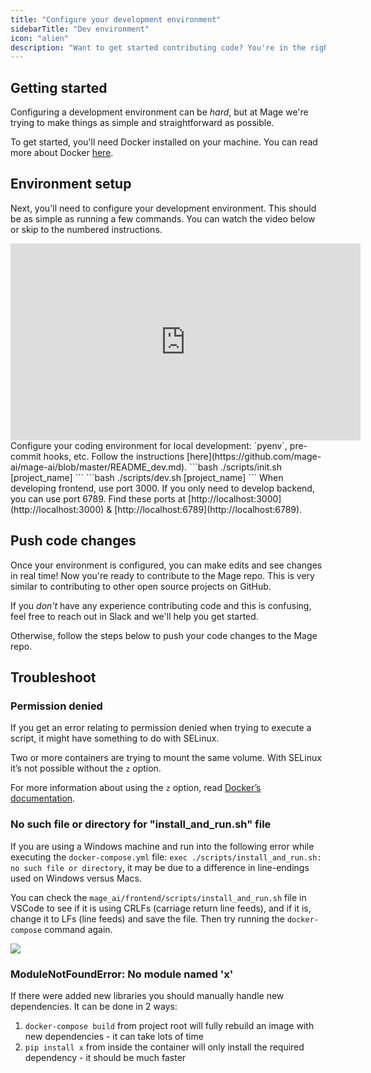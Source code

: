 ```yaml
---
title: "Configure your development environment"
sidebarTitle: "Dev environment"
icon: "alien"
description: "Want to get started contributing code? You're in the right place! Read on to learn how to set up your development environment."
---
```


## Getting started

Configuring a development environment can be _hard_, but at Mage we're trying to make things as simple and straightforward as possible. 

To get started, you'll need Docker installed on your machine. You can read more about Docker [here](https://www.docker.com/).

## Environment setup

Next, you'll need to configure your development environment. This should be as simple as running a few commands. You can watch the video below or skip to the numbered instructions.

<Frame>
<iframe
   width="560"
   height="315"
   src="https://www.youtube.com/embed/mxKh2062sTc"
   title="YouTube video player"
   frameborder="0"
   allow="accelerometer; autoplay; clipboard-write; encrypted-media; gyroscope; picture-in-picture"
   allowFullScreen
></iframe>
</Frame>

<Steps>
<Step title="Configure your development environment">
   Configure your coding environment for local development: `pyenv`, pre-commit hooks, etc. Follow the instructions [here](https://github.com/mage-ai/mage-ai/blob/master/README_dev.md).
</Step>
<Step title="Create a new project">
   ```bash
   ./scripts/init.sh [project_name]
   ```
</Step>
<Step title="Build the dev docker image and run all services">
   ```bash
   ./scripts/dev.sh [project_name]
   ```
</Step>
<Step title="Open Mage">
    When developing frontend, use port 3000. If you only need to develop backend, you can use port 6789. Find these ports at [http://localhost:3000](http://localhost:3000) & [http://localhost:6789](http://localhost:6789).
</Step>
</Steps>

## Push code changes

Once your environment is configured, you can make edits and see changes in real time! Now you're ready to contribute to the Mage repo. This is very similar to contributing to other open source projects on GitHub. 

If you _don't_ have any experience contributing code and this is confusing, feel free to reach out in Slack and we'll help you get started.

Otherwise, follow the steps below to push your code changes to the Mage repo.

<Snippet file="contribution-process.mdx"/>

## Troubleshoot

### Permission denied

If you get an error relating to permission denied when trying to execute a script,
it might have something to do with SELinux.

Two or more containers are trying to mount the same volume. With SELinux it’s not possible without
the `z` option.

For more information about using the `z` option,
read [Docker’s documentation](https://docs.docker.com/storage/bind-mounts/).

### No such file or directory for "install_and_run.sh" file

If you are using a Windows machine and run into the following error while executing the
`docker-compose.yml` file: `exec ./scripts/install_and_run.sh: no such file or directory`,
it may be due to a difference in line-endings used on Windows versus Macs.

You can check the `mage_ai/frontend/scripts/install_and_run.sh` file in VSCode to see if
it is using CRLFs (carriage return line feeds), and if it is, change it to LFs (line feeds)
and save the file. Then try running the `docker-compose` command again.

<img src="https://github.com/mage-ai/assets/blob/main/development/windows/update-crlf-to-lf-vscode.gif?raw=True"/>

### ModuleNotFoundError: No module named 'x'

If there were added new libraries you should manually handle new dependencies. It can be done in 2 ways:

1. `docker-compose build` from project root will fully rebuild an image with new dependencies - it can take lots of time
2. `pip install x` from inside the container will only install the required dependency - it should be much faster
